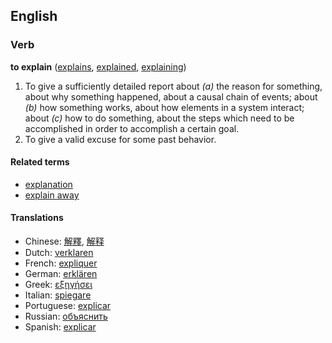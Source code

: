 ==English==
===Verb===
'''to explain''' ([[explains]], [[explained]], [[explaining]])

# To give a sufficiently detailed report about ''(a)'' the reason for something, about why something happened, about a causal chain of events; about ''(b)'' how something works, about how elements in a system interact; about ''(c)'' how to do something, about the steps which need to be accomplished in order to accomplish a certain goal.  
# To give a valid excuse for some past behavior.

====Related terms====
*[[explanation]]
*[[explain away]]

====Translations====
*Chinese: [[解釋]], [[解释]]
*Dutch: [[verklaren]]
*French: [[expliquer]]
*German: [[erklären]]
*Greek: [[εξηγήσει]]
*Italian: [[spiegare]]
*Portuguese: [[explicar]]
*Russian: [[объяснить]]
*Spanish: [[explicar]]